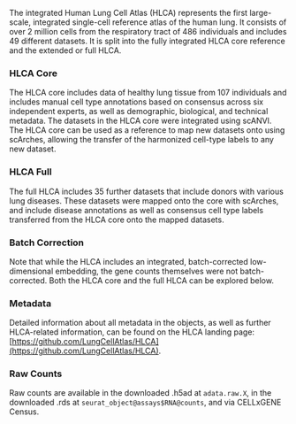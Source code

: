 The integrated Human Lung Cell Atlas (HLCA) represents the first large-scale, integrated single-cell reference atlas of the human lung. It consists of over 2 million cells from the respiratory tract of 486 individuals and includes 49 different datasets. It is split into the fully integrated HLCA core reference and the extended or full HLCA.

### HLCA Core

The HLCA core includes data of healthy lung tissue from 107 individuals and includes manual cell type annotations based on consensus across six independent experts, as well as demographic, biological, and technical metadata. The datasets in the HLCA core were integrated using scANVI. The HLCA core can be used as a reference to map new datasets onto using scArches, allowing the transfer of the harmonized cell-type labels to any new dataset.

### HLCA Full

The full HLCA includes 35 further datasets that include donors with various lung diseases. These datasets were mapped onto the core with scArches, and include disease annotations as well as consensus cell type labels transferred from the HLCA core onto the mapped datasets.

### Batch Correction

Note that while the HLCA includes an integrated, batch-corrected low-dimensional embedding, the gene counts themselves were not batch-corrected. Both the HLCA core and the full HLCA can be explored below.

### Metadata

Detailed information about all metadata in the objects, as well as further HLCA-related information, can be found on the HLCA landing page: [https://github.com/LungCellAtlas/HLCA](https://github.com/LungCellAtlas/HLCA).

### Raw Counts

Raw counts are available in the downloaded .h5ad at `adata.raw.X`, in the downloaded .rds at `seurat_object@assays$RNA@counts`, and via CELLxGENE Census.
